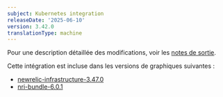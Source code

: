 ```yaml
---
subject: Kubernetes integration
releaseDate: '2025-06-10'
version: 3.42.0
translationType: machine
---
```


Pour une description détaillée des modifications, voir les [notes de sortie](https://github.com/newrelic/nri-kubernetes/releases/tag/v3.42.0).

Cette intégration est incluse dans les versions de graphiques suivantes :

* [newrelic-infrastructure-3.47.0](https://github.com/newrelic/nri-kubernetes/releases/tag/newrelic-infrastructure-3.47.0)
* [nri-bundle-6.0.1](https://github.com/newrelic/helm-charts/releases/tag/nri-bundle-6.0.1)